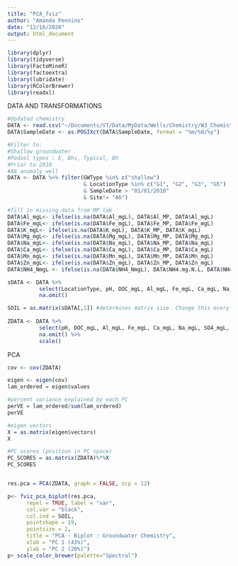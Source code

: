 ```yaml
---
title: "PCA_fviz"
author: "Amanda Pennino"
date: "12/16/2020"
output: html_document
---
```


```r
library(dplyr)
library(tidyverse)
library(FactoMineR)
library(factoextra)
library(lubridate)
library(RColorBrewer)
library(readxl)
```

DATA AND TRANSFORMATIONS
```r

#Updated chemistry 
DATA <- read.csv("~/Documents/VT/Data/MyData/Wells/Chemistry/W3_Chemistry_all2020.csv")
DATA$SampleDate <- as.POSIXct(DATA$SampleDate, format = "%m/%d/%y")

#Filter to:
#Shallow groundwater 
#Podzol types : E, Bhs, Typical, Bh
#Prior to 2010
#A6 anomaly well
DATA <- DATA %>% filter(GWType %in% c("shallow")
                        & LocationType %in% c("G1", "G2", "G3", "G5")
                        & SampleDate > "01/01/2010"
                        & Site!= "A6")

#fill in missing data from MP lab
DATA$Al_mgL<- ifelse(is.na(DATA$Al_mgL), DATA$Al_MP, DATA$Al_mgL)
DATA$Fe_mgL<- ifelse(is.na(DATA$Fe_mgL), DATA$Fe_MP, DATA$Fe_mgL)
DATA$K_mgL<- ifelse(is.na(DATA$K_mgL), DATA$K_MP, DATA$K_mgL)
DATA$Mg_mgL<- ifelse(is.na(DATA$Mg_mgL), DATA$Mg_MP, DATA$Mg_mgL)
DATA$Na_mgL<- ifelse(is.na(DATA$Na_mgL), DATA$Na_MP, DATA$Na_mgL)
DATA$Ca_mgL<- ifelse(is.na(DATA$Ca_mgL), DATA$Ca_MP, DATA$Ca_mgL)
DATA$Mn_mgL<- ifelse(is.na(DATA$Mn_mgL), DATA$Mn_MP, DATA$Mn_mgL)
DATA$Zn_mgL<- ifelse(is.na(DATA$Zn_mgL), DATA$Zn_MP, DATA$Zn_mgL)
DATA$NH4_NmgL <- ifelse(is.na(DATA$NH4_NmgL), DATA$NH4.mg.N.L, DATA$NH4_NmgL)

sDATA <- DATA %>% 
          select(LocationType, pH, DOC_mgL, Al_mgL, Fe_mgL, Ca_mgL, Na_mgL, SO4_mgL, Cl_mgL, NO3_mgL, Mg_mgL, SiO2_mgL) %>%
          na.omit() 

SOIL = as.matrix(sDATA[,1]) #determines matrix size. Change this every time the variables change.
    
ZDATA <- DATA %>%
          select(pH, DOC_mgL, Al_mgL, Fe_mgL, Ca_mgL, Na_mgL, SO4_mgL, Cl_mgL, NO3_mgL, Mg_mgL, SiO2_mgL) %>%
          na.omit() %>%
          scale() 

```


PCA
```r
cov <- cov(ZDATA)

eigen <- eigen(cov)
lam_ordered = eigen$values

#percent variance explained by each PC
perVE = lam_ordered/sum(lam_ordered)
perVE

#eigen vectors
X = as.matrix(eigen$vectors)
X

#PC scores (position in PC space)
PC_SCORES = as.matrix(ZDATA)%*%X
PC_SCORES


res.pca = PCA(ZDATA, graph = FALSE, ncp = 12)

p<- fviz_pca_biplot(res.pca,
      repel = TRUE, label = "var",
      col.var = "black",
      col.ind = SOIL,
      pointshape = 19,
      pointsize = 2,
      title = "PCA - Biplot : Groundwater Chemistry",
      xlab = "PC 1 (43%)",
      ylab = "PC 2 (20%)")
p+ scale_color_brewer(palette="Spectral")

```


